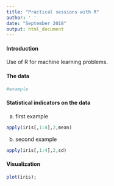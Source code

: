 ```yaml
---
title: "Practical sessions with R"
author: ' '
date: "September 2018"
output: html_document
---
```

  
#### Introduction
  
 Use of R for machine learning problems.

#### The data

```r
#example
```

#### Statistical indicators on the data
a) first example
```r
apply(iris[,1:4],2,mean)
```

b) second example

```r
apply(iris[,1:4],2,sd)
```

#### Visualization

```r
plot(iris);
```



